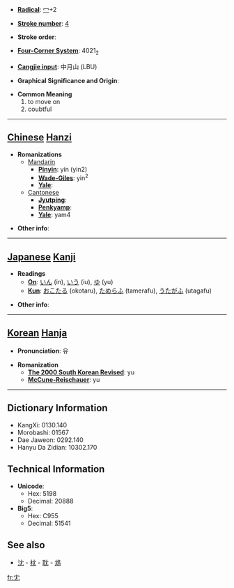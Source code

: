 * '''[[Wiktionary:Chinese radical index| Radical]]''': [[Wiktionary:Chinese radical index 冖|冖]]+2

* '''[[Wiktionary:Chinese total strokes index|Stroke number]]''': [[Wiktionary:Chinese total strokes index 4|4]]

* '''Stroke order''': 

* '''[[Wiktionary:Chinese four corner index|Four-Corner System]]''': 4021<sub>2</sub>

* '''[[Wiktionary:Chinese Cangjie index|Cangjie input]]''': 中月山 (LBU)

* '''Graphical Significance and Origin''': 

* '''Common Meaning'''
*#to move on
*# coubtful


----

== [[Chinese]] [[Hanzi]] ==

* '''Romanizations'''
** [[Mandarin]]
*** '''[[Pinyin]]''': yín (yin2)
*** '''[[Wade-Giles]]''': yin<sup>2</sup>
*** '''[[Yale]]''': 
**[[Cantonese]]
***'''[[Jyutping]]''':
***'''[[Penkyamp]]''': 
***'''[[Yale]]''': yam4

* '''Other info''': 

----

== [[Japanese]] [[Kanji]] ==

* '''Readings'''
** '''[[On]]''': [[いん]] (in), [[いう]] (iu), [[ゆ]] (yu)
** '''[[Kun]]''': [[おこたる]] (okotaru), [[ためらふ]] (tamerafu), [[うたがふ]] (utagafu)

* '''Other info''':  

----

== [[Korean]] [[Hanja]] ==

* '''Pronunciation''': 유

* '''Romanization'''
** '''[[The 2000 South Korean Revised Romanization|The 2000 South Korean Revised]]''': yu
** '''[[McCune-Reischauer]]''': yu

----

== Dictionary Information ==

* KangXi: 0130.140
* Morobashi: 01567
* Dae Jaweon: 0292.140
* Hanyu Da Zidian: 10302.170

== Technical Information ==

* '''Unicode''':
** Hex: 5198
** Decimal: 20888
* '''Big5''':
** Hex: C955
** Decimal: 51541

==See also==
*[[沈]] - [[枕]] - [[耽]] - [[鴆]]

[[fr:冘]]